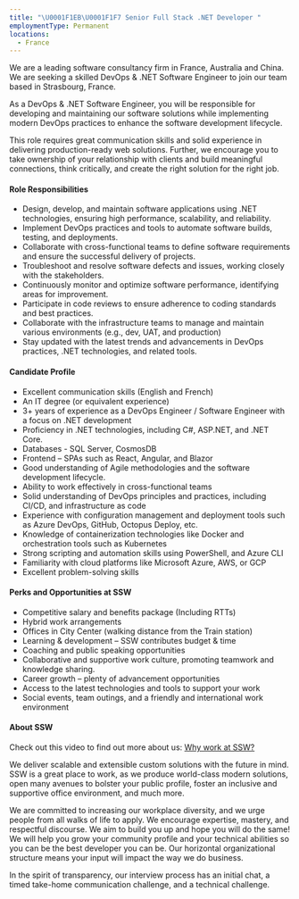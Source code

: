 ```yaml
---
title: "\U0001F1EB\U0001F1F7 Senior Full Stack .NET Developer "
employmentType: Permanent
locations:
  - France
---
```


We are a leading software consultancy firm in France, Australia and China. We are seeking a skilled DevOps & .NET Software Engineer to join our team based in Strasbourg, France.

As a DevOps & .NET Software Engineer, you will be responsible for developing and maintaining our software solutions while implementing modern DevOps practices to enhance the software development lifecycle.

This role requires great communication skills and solid experience in delivering production-ready web solutions. Further, we encourage you to take ownership of your relationship with clients and build meaningful connections, think critically, and create the right solution for the right job.

#### Role Responsibilities

* Design, develop, and maintain software applications using .NET technologies, ensuring high performance, scalability, and reliability.
* Implement DevOps practices and tools to automate software builds, testing, and deployments.
* Collaborate with cross-functional teams to define software requirements and ensure the successful delivery of projects.
* Troubleshoot and resolve software defects and issues, working closely with the stakeholders.
* Continuously monitor and optimize software performance, identifying areas for improvement.
* Participate in code reviews to ensure adherence to coding standards and best practices.
* Collaborate with the infrastructure teams to manage and maintain various environments (e.g., dev, UAT, and production)
* Stay updated with the latest trends and advancements in DevOps practices, .NET technologies, and related tools.

#### Candidate Profile

* Excellent communication skills (English and French)
* An IT degree (or equivalent experience)
* 3+ years of experience as a DevOps Engineer / Software Engineer with a focus on .NET development
* Proficiency in .NET technologies, including C#, ASP.NET, and .NET Core.
* Databases - SQL Server, CosmosDB
* Frontend – SPAs such as React, Angular, and Blazor
* Good understanding of Agile methodologies and the software development lifecycle.
* Ability to work effectively in cross-functional teams
* Solid understanding of DevOps principles and practices, including CI/CD, and infrastructure as code
* Experience with configuration management and deployment tools such as Azure DevOps, GitHub, Octopus Deploy, etc.
* Knowledge of containerization technologies like Docker and orchestration tools such as Kubernetes
* Strong scripting and automation skills using PowerShell, and Azure CLI
* Familiarity with cloud platforms like Microsoft Azure, AWS, or GCP
* Excellent problem-solving skills

#### Perks and Opportunities at SSW

* Competitive salary and benefits package (Including RTTs)
* Hybrid work arrangements
* Offices in City Center (walking distance from the Train station)
* Learning & development – SSW contributes budget & time
* Coaching and public speaking opportunities
* Collaborative and supportive work culture, promoting teamwork and knowledge sharing.
* Career growth – plenty of advancement opportunities
* Access to the latest technologies and tools to support your work
* Social events, team outings, and a friendly and international work environment

#### About SSW

Check out this video to find out more about us: [Why work at SSW?](https://www.youtube.com/watch?v=1ne75o4degg)

We deliver scalable and extensible custom solutions with the future in mind. SSW is a great place to work, as we produce world-class modern solutions, open many avenues to bolster your public profile, foster an inclusive and supportive office environment, and much more.

We are committed to increasing our workplace diversity, and we urge people from all walks of life to apply. We encourage expertise, mastery, and respectful discourse. We aim to build you up and hope you will do the same! We will help you grow your community profile and your technical abilities so you can be the best developer you can be. Our horizontal organizational structure means your input will impact the way we do business.

In the spirit of transparency, our interview process has an initial chat, a timed take-home communication challenge, and a technical challenge.
